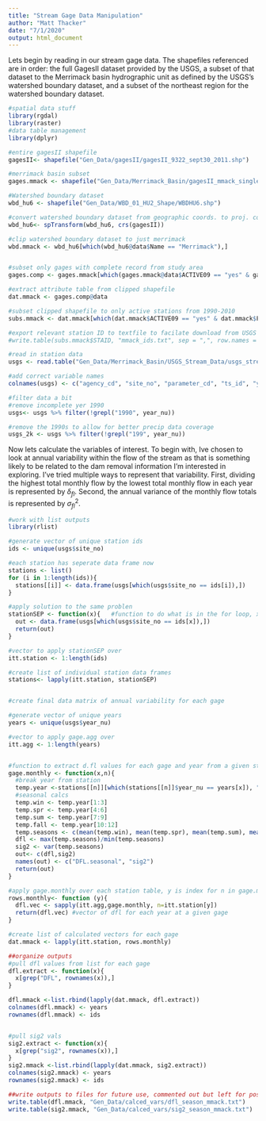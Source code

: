 ---
title: "Stream Gage Data Manipulation"
author: "Matt Thacker"
date: "7/1/2020"
output: html_document
---


Lets begin by reading in our stream gage data. The shapefiles referenced are in order: the full GagesII dataset provided by the USGS, a subset of that dataset to the Merrimack basin hydrographic unit as defined by the USGS's watershed boundary dataset, and a subset of the northeast region for the watershed boundary dataset. 

```{r}
#spatial data stuff
library(rgdal)
library(raster)
#data table management
library(dplyr)

#entire gagesII shapefile
gagesII<- shapefile("Gen_Data/gagesII/gagesII_9322_sept30_2011.shp")

#merrimack basin subset
gages.mmack <- shapefile("Gen_Data/Merrimack_Basin/gagesII_mmack_singlepart.shp")

#Watershed boundary dataset
wbd_hu6 <- shapefile("Gen_Data/WBD_01_HU2_Shape/WBDHU6.shp")

#convert watershed boundary dataset from geographic coords. to proj. coords shared with gagesII
wbd_hu6<- spTransform(wbd_hu6, crs(gagesII))

#clip watershed boundary dataset to just merrimack
wbd.mmack <- wbd_hu6[which(wbd_hu6@data$Name == "Merrimack"),]


#subset only gages with complete record from study area
gages.comp <- gages.mmack[which(gages.mmack@data$ACTIVE09 == "yes" & gages.mmack@data$FLYRS1990 == 20),]

#extract attribute table from clipped shapefile
dat.mmack <- gages.comp@data

#subset clipped shapefile to only active stations from 1990-2010
subs.mmack <- dat.mmack[which(dat.mmack$ACTIVE09 == "yes" & dat.mmack$FLYRS1990 == 20),]

#export relevant station ID to textfile to facilate download from USGS data portal, commented out but left in for posterity
#write.table(subs.mmack$STAID, "mmack_ids.txt", sep = ",", row.names = F, quote = F)

#read in station data
usgs <- read.table("Gen_Data/Merrimack_Basin/USGS_Stream_Data/usgs_stream_gages_1990_2010_mmack.txt")

#add correct variable names
colnames(usgs) <- c("agency_cd", "site_no", "parameter_cd", "ts_id", "year_nu", "month_nu", "mean_va")

#filter data a bit
#remove incomplete yer 1990
usgs<- usgs %>% filter(!grepl("1990", year_nu))

#remove the 1990s to allow for better precip data coverage
usgs_2k <- usgs %>% filter(!grepl("199", year_nu))

```




Now lets calculate the variables of interest. To begin with, Ive chosen to look at annual variability within the flow of the stream as that is something likely to be related to the dam removal information I'm interested in exploring. I've tried multiple ways to represent that variability. First, dividing the highest total monthly flow by the lowest total monthly flow in each year is represented by $\delta_{fl}$. Second, the annual variance of the monthly flow totals is represented by $\sigma^2_{fl}$.

```{r}
#work with list outputs
library(rlist)

#generate vector of unique station ids
ids <- unique(usgs$site_no)

#each station has seperate data frame now
stations <- list()
for (i in 1:length(ids)){
  stations[[i]] <- data.frame(usgs[which(usgs$site_no == ids[i]),])
}

#apply solution to the same problen
stationSEP <- function(x){   #function to do what is in the for loop, x is a single value used for indexing within unique IDs list
  out <- data.frame(usgs[which(usgs$site_no == ids[x]),])
  return(out)
}

#vector to apply stationSEP over
itt.station <- 1:length(ids)

#create list of individual station data frames
stations<- lapply(itt.station, stationSEP)


#create final data matrix of annual variability for each gage

#generate vector of unique years
years <- unique(usgs$year_nu)

#vector to apply gage.agg over
itt.agg <- 1:length(years)


#function to extract d.fl values for each gage and year from a given station table, x is a value used for unique year index and n is the index in "stations" of given station table
gage.monthly <- function(x,n){
  #break year from station
  temp.year <-stations[[n]][which(stations[[n]]$year_nu == years[x]), "mean_va"]
  #seasonal calcs
  temp.win <- temp.year[1:3]
  temp.spr <- temp.year[4:6]
  temp.sum <- temp.year[7:9]
  temp.fall <- temp.year[10:12]
  temp.seasons <- c(mean(temp.win), mean(temp.spr), mean(temp.sum), mean(temp.fall))
  dfl <- max(temp.seasons)/min(temp.seasons)
  sig2 <- var(temp.seasons)
  out<- c(dfl,sig2)
  names(out) <- c("DFL.seasonal", "sig2")
  return(out)
}

#apply gage.monthly over each station table, y is index for n in gage.monthlys
rows.monthly<- function (y){
  dfl.vec <- sapply(itt.agg,gage.monthly, n=itt.station[y])
  return(dfl.vec) #vector of dfl for each year at a given gage
}

#create list of calculated vectors for each gage
dat.mmack <- lapply(itt.station, rows.monthly)

##organize outputs
#pull dfl values from list for each gage
dfl.extract <- function(x){
  x[grep("DFL", rownames(x)),]
}

dfl.mmack <-list.rbind(lapply(dat.mmack, dfl.extract))
colnames(dfl.mmack) <- years
rownames(dfl.mmack) <- ids


#pull sig2 vals
sig2.extract <- function(x){
  x[grep("sig2", rownames(x)),]
}
sig2.mmack <-list.rbind(lapply(dat.mmack, sig2.extract))
colnames(sig2.mmack) <- years
rownames(sig2.mmack) <- ids

##write outputs to files for future use, commented out but left for posterity
write.table(dfl.mmack, "Gen_Data/calced_vars/dfl_season_mmack.txt")
write.table(sig2.mmack, "Gen_Data/calced_vars/sig2_season_mmack.txt")

```

